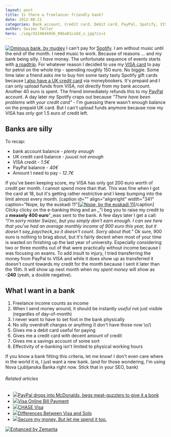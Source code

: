 ```yaml
---
layout: post
title: Is there a freelancer friendly bank?
date: 2012-08-21
categories: Bank account, Credit card, Debit card, PayPal, Spotify, VISA
author: Swizec Teller
hero: ./img/4324844456_09ba81ca5d_z.jpg?zz=1
---
```


[![Ominous bank, by mugley](./img/4324844456_09ba81ca5d_z.jpg?zz=1 "Ominous bank, by mugley")](http://www.flickr.com/photos/mugley/4324844456/sizes/z/in/photostream/) I can't pay for [Spotify](http://www.spotify.com/ "Spotify"). I am without music until the end of the month. I need music to work. Because of reasons ... and my bank being silly. I _have_ money. The unfortunate sequence of events starts with [a roadtrip](http://swizec.com/blog/a-roadtrip-first-leg/swizec/4906 "A roadtrip: First leg"). For whatever reason I decided to use my [VISA card](http://www.corporate.visa.com "Visa Inc.") to pay for petrol on the whole trip - spending roughly 150 euro. No biggie. Some time later a friend asks me to buy him some tasty tasty Spotify gift cards because [I also have a UK credit card](http://swizec.com/blog/spending-money-online-is-crazy-hard/swizec/2479 "Spending money online is crazy hard!") via moneybookers. It's prepaid and I can only upload funds from VISA, not directly from my bank account. Another 40 euro is spent. The friend immediately refunds this to my [PayPal](http://paypal.com "PayPal") account. A day later _my_ Spotify craps out because _"There have been problems with your credit card"_ - I'm guessing there wasn't enough balance on the prepaid UK card. But I can't upload funds anymore because now my VISA has only got 1.5 euro of credit left.

## Banks are silly

To recap:

-   bank account balance - _plenty enough_
-   UK credit card balance - _juuust not enough_
-   VISA credit - _1.5€_
-   PayPal balance - _40€_
-   Amount I need to pay - _12.7€_

If you've been keeping score, my VISA has only got 200 euro worth of credit per month. I cannot spend more than that. This was fine when I got the card at 18, but it's getting rather restrictive and I keep bumping into the limit almost every month. \[caption id="" align="alignright" width="341" caption="Nope, by the euskadi 11"][![Nope, by the euskadi 11](./img/5988317923_d2edd701e1_z.jpg "Nope, by the euskadi 11")](http://www.flickr.com/photos/andrianakis/5988317923/sizes/z/in/photostream/)\[/caption] Clicky clicky on the e-banking thing and an _"I beg you to raise my credit to a **measely 400 euro**"_was sent to the bank. A few days later I get a call: _"I'm sorry mister Swizec, but you simply don't earn enough. I can see here that you've had an average monthly income of 900 euro this year, but it doesn't say_paycheck_so it doesn't count. Sorry about that."_ Ok sure, 900 euro is nothing to brag about, but it's fairly decent when most of your time is wasted on finishing up the last year of university. Especially considering two or three months out of that were practically without income because I was focusing on exams. To add insult to injury, I tried transferring the money from PayPal to VISA and while it does show up as transferred it doesn't count towards my credit for the month because I sent it later than the 15th. It will show up next month when my _spent money_ will show as **-240** (yeah, a double negative).

## What I want in a bank

1.  Freelance income counts as income
2.  When I send money around, it should be instantly _useful_ not just visible (regardles of day-of-month)
3.  I never want to have to set foot in the bank physically
4.  No silly overdraft charges or anything (I don't have those now \\o/)
5.  Gives me a debit card useful for paying
6.  Gives me a credit card with decent amount of credit
7.  Gives me a savings account of some sort
8.  Effectivity of e-banking isn't limited to physical working hours

If you know a bank fitting this criteria, let me know! I don't even care where in the world it is, I just want a new bank. (and for those wondering, I'm using Nova Ljubljanska Banka right now. Stick that in your SEO, bank)

###### Related articles

-   [![](http://i.zemanta.com/107965717_80_80.jpg)](http://go.theregister.com/feed/www.theregister.co.uk/2012/08/21/mcdonalds_paypal/)[PayPal drops into McDonalds, begs meat-guzzlers to give it a bonk](http://go.theregister.com/feed/www.theregister.co.uk/2012/08/21/mcdonalds_paypal/)
-   [![](http://i.zemanta.com/noimg_70_80_80.jpg)](http://www.answers.com/topic/corpus-answers-guides-visa-online-bill-payment)[Visa Online Bill Payment](http://www.answers.com/topic/corpus-answers-guides-visa-online-bill-payment)
-   [![](http://i.zemanta.com/noimg_25_80_80.jpg)](http://www.cardhub.com/credit-cards/chase-visa/)[CHASE Visa](http://www.cardhub.com/credit-cards/chase-visa/)
-   [![](http://i.zemanta.com/noimg_118_80_80.jpg)](http://www.differencebetween.net/business/finance-business-2/differences-between-visa-and-solo/)[Differences Between Visa and Solo](http://www.differencebetween.net/business/finance-business-2/differences-between-visa-and-solo/)
-   [![](http://i.zemanta.com/107346247_80_80.jpg)](http://blog.julieng.me/post/29620353212/secure-my-money-but-let-me-spend-it-too)[Secure my money. But let me spend it too.](http://blog.julieng.me/post/29620353212/secure-my-money-but-let-me-spend-it-too)

[![Enhanced by Zemanta](http://img.zemanta.com/zemified_e.png?x-id=61ca5f5b-76e9-47eb-b480-50ad18b11c1b)](http://www.zemanta.com/?px "Enhanced by Zemanta")
